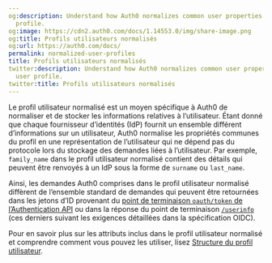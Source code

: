 ```yaml
---
og:description: Understand how Auth0 normalizes common user properties in the user
  profile.
og:image: https://cdn2.auth0.com/docs/1.14553.0/img/share-image.png
og:title: Profils utilisateurs normalisés
og:url: https://auth0.com/docs/
permalink: normalized-user-profiles
title: Profils utilisateurs normalisés
twitter:description: Understand how Auth0 normalizes common user properties in the
  user profile.
twitter:title: Profils utilisateurs normalisés
---
```


Le profil utilisateur normalisé est un moyen spécifique à Auth0 de normaliser et de stocker les informations relatives à l’utilisateur. Étant donné que chaque fournisseur d’identités (IdP) fournit un ensemble différent d’informations sur un utilisateur, Auth0 normalise les propriétés communes du profil en une représentation de l’utilisateur qui ne dépend pas du protocole lors du stockage des demandes liées à l’utilisateur. Par exemple, `family_name` dans le profil utilisateur normalisé contient des détails qui peuvent être renvoyés à un IdP sous la forme de `surname` ou `last_name`.

Ainsi, les demandes Auth0 comprises dans le profil utilisateur normalisé diffèrent de l’ensemble standard de demandes qui peuvent être retournées dans les jetons d’ID provenant du [point de terminaison `oauth/token` de l’Authentication API](https://auth0.com/docs/api/authentication#get-token) ou dans la réponse du point de terminaison [`/userinfo`](https://auth0.com/docs/api/authentication#user-profile) (ces derniers suivant les exigences détaillées dans la spécification OIDC).

Pour en savoir plus sur les attributs inclus dans le profil utilisateur normalisé et comprendre comment vous pouvez les utiliser, lisez [Structure du profil utilisateur](/users/user-profiles/user-profile-structure).